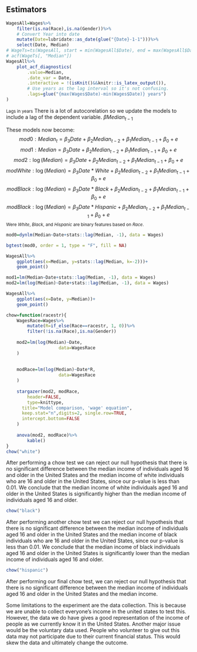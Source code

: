 ## Estimators

```r
WagesAll=Wages%>%
	filter(is.na(Race),is.na(Gender))%>%
	# Convert Year into date
	mutate(Date=lubridate::as_date(glue("{Date}-1-1")))%>%
	select(Date, Median)
# WageTs=ts(WagesAll, start = min(WagesAll$Date), end = max(WagesAll$Date), frequency = 1)
# acf(WageTs[, "Median"])
WagesAll%>%
	plot_acf_diagnostics(
		.value=Median,
		.date_var = Date,
		.interactive = !(isKnit()&&knitr::is_latex_output()),
		# Use years as the lag interval so it's not confusing.
		.lags=glue("{max(Wages$Date)-min(Wages$Date)} years")
)
```
<small>Lags in years</small>
There is a lot of autocorelation so we update the models to include a lag of the dependent variable.  $\beta Median_{t-1}$

These models now become:
$$mod0 : Median_t=\beta_3Date+\beta_2Median_{t-2}+\beta_1Median_{t-1}+\beta_0+e$$
$$mod1 : Median=\beta_3Date+\beta_2Median_{t-2}+\beta_1Median_{t-1}+\beta_0+e$$
$$mod2 : \log(Median)=\beta_3Date+\beta_2Median_{t-2}+\beta_1Median_{t-1}+\beta_0+e$$
$$modWhite : \log(Median)=\beta_3Date*White+\beta_2Median_{t-2}+\beta_1Median_{t-1}+\beta_0+e$$
$$modBlack : \log(Median)=\beta_3Date*Black+\beta_2Median_{t-2}+\beta_1Median_{t-1}+\beta_0+e$$
$$modBlack : \log(Median)=\beta_3Date*Hispanic+\beta_2Median_{t-2}+\beta_1Median_{t-1}+\beta_0+e$$
<small>Were $White$, $Black$, and $Hispanic$ are binary features based on $Race$.</small>

```r
mod0=dynlm(Median~Date+stats::lag(Median, -1), data = Wages)

bgtest(mod0, order = 1, type = "F", fill = NA)

WagesAll%>%
	ggplot(aes(x=Median, y=stats::lag(Median, k=-2)))+
	geom_point()
```

```r
mod1=lm(Median~Date+stats::lag(Median, -1), data = Wages)
mod2=lm(log(Median)~Date+stats::lag(Median, -1), data = Wages)
```

```r
WagesAll%>%
	ggplot(aes(x=Date, y=Median))+
	geom_point()
```

```r
chow=function(racestr){
	WagesRace=Wages%>%
		mutate(R=if_else(Race==racestr, 1, 0))%>%
		filter(!is.na(Race),is.na(Gender))
	
	mod2=lm(log(Median)~Date,
					data=WagesRace
	)
	
	
	modRace=lm(log(Median)~Date*R,
					data=WagesRace
	)
	
	stargazer(mod2, modRace,
		header=FALSE,
		type=knittype,
	  title="Model comparison, 'wage' equation",
	  keep.stat="n",digits=2, single.row=TRUE,
	  intercept.bottom=FALSE
	)
	
	anova(mod2, modRace)%>%
		kable()
}
chow("white")
```
After performing a chow test we can reject our null hypothesis that there is no significant difference between the median income of individuals aged 16 and older in the United States and the median income of white individuals who are 16 and older in the United States, since our p-value is less than 0.01. We conclude that the median income of white individuals aged 16 and older in the United States is significantly higher than the median income of individuals aged 16 and older.

<!--As the `p-value` is zero there is no chance that the `Median` wage is comparable between white people and non-white people.  So we cannot ignore `Race` as if fails the chow test telling us we have to accept the alternative hypothesis ($H_A$).  This is that white individuals make a significantly different amount of money compared to non-whites.-->


```r
chow("black")
```

After performing another chow test we can reject our null hypothesis that there is no significant difference between the median income of individuals aged 16 and older in the United States and the median income of black individuals who are 16 and older in the United States, since our p-value is less than 0.01. We conclude that the median income of black individuals aged 16 and older in the United States is significantly lower than the median income of individuals aged 16 and older.

```r
chow("hispanic")
```

After performing our final chow test, we can reject our null hypothesis that there is no significant difference between the median income of individuals aged 16 and older in the United States and the median income.


Some limitations to the experiment are the data collection. This is because we are unable to collect everyone’s income in the united states to test this. However, the data we do have gives a good representation of the income of people as we currently know it in the United States. Another major issue would be the voluntary data used. People who volunteer to give out this data may not participate due to their current financial status. This would skew the data and ultimately change the outcome. 